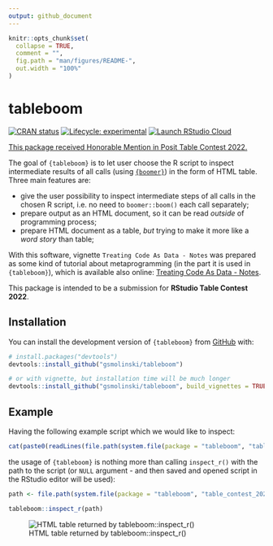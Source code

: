 ```yaml
---
output: github_document
---
```


<!-- README.md is generated from README.Rmd. Please edit that file -->

```r
knitr::opts_chunk$set(
  collapse = TRUE,
  comment = "",
  fig.path = "man/figures/README-",
  out.width = "100%"
)
```

# tableboom

<!-- badges: start -->
[![CRAN status](https://www.r-pkg.org/badges/version/tableboom)](https://CRAN.R-project.org/package=tableboom)
[![Lifecycle: experimental](https://img.shields.io/badge/lifecycle-experimental-orange.svg)](https://lifecycle.r-lib.org/articles/stages.html#experimental)
[![Launch RStudio Cloud](https://img.shields.io/badge/launch-cloud-75aadb?style=flat&logo=rstudio)](https://rstudio.cloud/project/4903304)
<!-- badges: end -->

[This package received Honorable Mention in Posit Table Contest 2022.](https://posit.co/blog/winners-of-the-2022-table-contest/)

The goal of `{tableboom}` is to let user choose the R script to inspect intermediate results of all calls (using [`{boomer}`](https://github.com/moodymudskipper/boomer)) in the form of HTML table. Three main features are:

- give the user possibility to inspect intermediate steps of all calls in the chosen R script, i.e. no need to `boomer::boom()` each call separately;
- prepare output as an HTML document, so it can be read *outside* of programming process;
- prepare HTML document as a table, *but* trying to make it more like a *word story* than table;

With this software, vignette `Treating Code As Data - Notes` was prepared as some kind of tutorial about metaprogramming (in the part it is used in `{tableboom}`), which is available also online: [Treating Code As Data - Notes](http://rpubs.com/grzegorzsmolinski/956611).

This package is intended to be a submission for **RStudio Table Contest 2022**.

## Installation

You can install the development version of `{tableboom}` from [GitHub](https://github.com/) with:

``` r
# install.packages("devtools")
devtools::install_github("gsmolinski/tableboom")

# or with vignette, but installation time will be much longer
devtools::install_github("gsmolinski/tableboom", build_vignettes = TRUE)
```

## Example

Having the following example script which we would like to inspect:

```r
cat(paste0(readLines(file.path(system.file(package = "tableboom", "table_contest_2022"), "children_from_ukr_temp_prot_eu.R")), collapse = "\n"))
```

the usage of `{tableboom}` is nothing more than calling `inspect_r()` with the path to the script (or `NULL` argument - and then saved and opened script in the RStudio editor will be used):

```r
path <- file.path(system.file(package = "tableboom", "table_contest_2022"), "children_from_ukr_temp_prot_eu.R")

tableboom::inspect_r(path)
```

![HTML table returned by tableboom::inspect_r()](inst/figures/README-tableboom.png)
